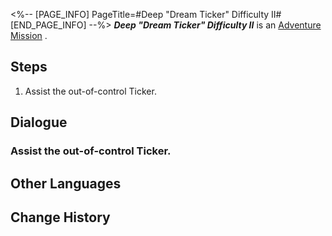 <%-- [PAGE_INFO]
PageTitle=#Deep "Dream Ticker" Difficulty II#
[END_PAGE_INFO] --%>
{{Stub|Dialogue.}}
{{Mission Infobox
|id            = 8020209
|title         = 
|image         = <!--Mission Deep "Dream Ticker" Difficulty II.png-->
|type          = Adventure
|event_name    = 
|chapter       = 
|requirements  = 
|summary       = <!--official mission summary from Fate's Atlas-->
|characters    = Trailblazer
|startLocation = [[<!--starting world-->]] - [[<!--starting area-->]]
|world         = <!--starting world-->
|area          = <!--starting area-->
|prev          = 
|next          = 
|exp           = 
|credits       = 
|stellarJade   = 
|other         = 
}}
'''''Deep "Dream Ticker" Difficulty II''''' is an [[Adventure Mission]]<!--in [world]-->.

==Steps==
# Assist the out-of-control Ticker.

<!--
==Gameplay Notes==

--><!--
==Trial Character==

-->
==Dialogue==
{{Stub Dialogue}}
===Assist the out-of-control Ticker.===
{{Mission Description|type=adventure|location=<!--to be added-->|Many prison areas have been taken over by these strange Tickers. You have to find a way to fix them, so they don't interfere with the rebuilding of Dreamville.}}
{{Dialogue Start}}
:{{tx}}
{{Dialogue End}}

==Other Languages==
{{Other Languages
|en   = Deep "Dream Ticker" Difficulty II
|zhs  = 深层「梦境迷钟」难度II
|zht  = 深層「夢境迷鐘」難度II
|ja   = 深層夢境「夢境の迷い時計」難易度II
|ko   = 깊은 층 「꿈세계 시계」 난이도 II
|es   = Minutero onírico profundo, dificultad&nbsp;II
|fr   = Profondeurs&nbsp;: «&nbsp;Horloge des rêves&nbsp;» difficulté&nbsp;II
|ru   = Нижний мир: Ходики Мира грёз II
|th   = "นาฬิกาในห้วงฝัน" ชั้นลึก ระดับความยาก II
|vi   = "Đồng Hồ Mộng Mị" Tầng Sâu - Độ Khó II
|de   = Tief „Traumuhr“ Schwierigkeitsgrad II
|id   = "Jam Dunia Mimpi" yang Dalam: Tingkat Kesulitan II
|pt   = "Relógio Onírico" Profundo Dificuldade II
}}

==Change History==
{{Change History|2.0}}

